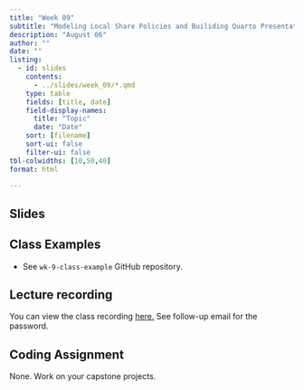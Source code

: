 ```yaml
---
title: "Week 09"
subtitle: "Modeling Local Share Policies and Builiding Quarto Presentations"
description: "August 06"
author: ""
date: ""
listing:
  - id: slides
    contents:
      - ../slides/week_09/*.qmd
    type: table
    fields: [title, date]
    field-display-names:
      title: "Topic"
      date: "Date"
    sort: [filename]
    sort-ui: false
    filter-ui: false
tbl-colwidths: [10,50,40]
format: html

---
```


## Slides

::: {#slides}
:::


## Class Examples 

- See `wk-9-class-example` GitHub repository. 

## Lecture recording

You can view the class recording [here.](https://vimeo.com/995542273?share=copy) See follow-up email for the password. 

## Coding Assignment

None. Work on your capstone projects. 
